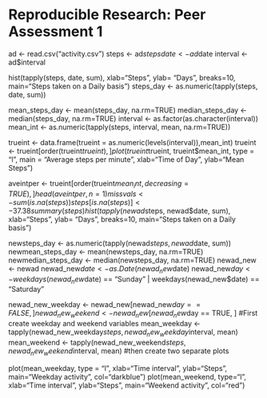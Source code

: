 # Reproducible Research: Peer Assessment 1

ad <- read.csv("activity.csv")
steps <- ad$steps
date <- ad$date
interval <- ad$interval

hist(tapply(steps, date, sum), xlab="Steps", ylab= "Days", breaks=10, main="Steps taken on a Daily basis")
steps_day <- as.numeric(tapply(steps, date, sum))

mean_steps_day <- mean(steps_day, na.rm=TRUE)
median_steps_day <- median(steps_day, na.rm=TRUE)
interval <- as.factor(as.character(interval))
mean_int <- as.numeric(tapply(steps, interval, mean, na.rm=TRUE))

trueint <- data.frame(trueint = as.numeric(levels(interval)),mean_int)
trueint <- trueint[order(trueint$trueint),]
plot(trueint$trueint, trueint$mean_int, type = "l", main = "Average steps per minute", xlab="Time of Day", ylab="Mean Steps")

aveintper <- trueint[order(trueint$mean_int, decreasing=TRUE),]
head(aveintper, n=1)
missvals <- sum(is.na(steps))
steps[is.na(steps)] <- 37.38
summary(steps)
hist(tapply(newad$steps, newad$date, sum), xlab="Steps", ylab= "Days", breaks=10, main="Steps taken on a Daily basis")

newsteps_day <- as.numeric(tapply(newad$steps, newad$date, sum))
newmean_steps_day <- mean(newsteps_day, na.rm=TRUE)
newmedian_steps_day <- median(newsteps_day, na.rm=TRUE)
newad_new <- newad
newad_new$date <- as.Date(newad_new$date)
newad_new$day <- weekdays(newad_new$date) == "Sunday"  | weekdays(newad_new$date) == "Saturday"

newad_new_weekday <- newad_new[newad_new$day == FALSE, ]
newad_new_weekend <- newad_new[newad_new$day == TRUE, ]
#First create weekday and weekend variables
mean_weekday <- tapply(newad_new_weekday$steps, newad_new_weekday$interval, mean)
mean_weekend <- tapply(newad_new_weekend$steps, newad_new_weekend$interval, mean)
#then create two separate plots

plot(mean_weekday, type = "l", xlab="Time interval", ylab="Steps", main="Weekday activity", col="darkblue")
plot(mean_weekend, type="l", xlab="Time interval", ylab="Steps", main="Weekend activity", col="red")
